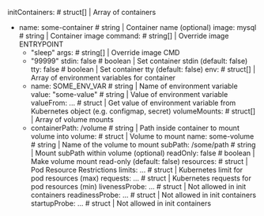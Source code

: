 initContainers:               # struct[]  | Array of containers
- name: some-container        # string    | Container name (optional)
  image: mysql                # string    | Container image
  command:                    # string[]  | Override image ENTRYPOINT
  - "sleep"
  args:                       # string[]  | Override image CMD
  - "99999"
  stdin: false                # boolean   | Set container stdin (default: false)
  tty: false                  # boolean   | Set container tty (default: false)
  env:                        # struct[]  | Array of environment variables for container
  - name: SOME_ENV_VAR        # string    | Name of environment variable
    value: "some-value"       # string    | Value of environment variable
    valueFrom: ...            # struct    | Get value of environment variable from Kubernetes object (e.g. configmap, secret)
  volumeMounts:               # struct[]  | Array of volume mounts
  - containerPath: /volume    # string    | Path inside container to mount volume into
    volume:                   # struct    | Volume to mount
      name: some-volume       # string    | Name of the volume to mount
      subPath: /some/path     # string    | Mount subPath within volume (optional)
      readOnly: false         # boolean   | Make volume mount read-only (default: false)
  resources:                  # struct    | Pod Resource Restrictions
    limits: ...               # struct    | Kubernetes limit for pod resources (max)
    requests: ...             # struct    | Kubernetes requests for pod resources (min)
  livenessProbe: ...          # struct    | Not allowed in init containers
  readinessProbe: ...         # struct    | Not allowed in init containers
  startupProbe: ...           # struct    | Not allowed in init containers
